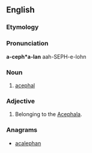 ==English==

===Etymology===
{{suffix|acephal|an|lang=en}}

===Pronunciation===
'''a-ceph*a-lan'''
aah-SEPH-e-lohn

===Noun===
{{en-noun}}

# [[acephal]]

===Adjective===
{{en-adj|-}}

# {{label|en|zoology}} Belonging to the [[Acephala]].

===Anagrams===
* [[acalephan#English|acalephan]]